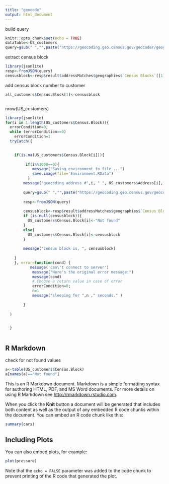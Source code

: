 ```yaml
---
title: "geocode"
output: html_document
---
```

build query
```r
knitr::opts_chunk$set(echo = TRUE)
dataTable<-US_customers
query=gsub(" ","",paste("https://geocoding.geo.census.gov/geocoder/geographies/address?street=",gsub(" ","+", dataTable$Address[1],fixed = TRUE),"&city=",gsub(" ","+", dataTable$City[1],fixed = TRUE),"&state=",gsub(" ","+", dataTable$State[1],fixed = TRUE),"&benchmark=Public_AR_Census2010&vintage=Census2010_Census2010&layers=14&format=json"))
```
extract census block
```r
library(jsonlite)
resp<-fromJSON(query)
censusblock<-resp$result$addressMatches$geographies$`Census Blocks`[[1]]$GEOID

```


add census block number to customer
```r

all_customers$Census.Block[1]<-censusblock
```


```r


```
nrow(US_customers)
```r
library(jsonlite)
for(i in 1:length(US_customers$Census.Block)){
  errorCondition=0;
  while (errorCondition==0)
    errorCondition=1
  tryCatch({
   

    if(is.na(US_customers$Census.Block[i])){
      
         if(i%%1000==0){
            message("Saving environment to file ...")
            save.image(file='Environment.RData')
          }
        message("geocoding address #",i, " ", US_customers$Address[i], ', ',US_customers$City[i], ', ',US_customers$State[i] )
      
        query=gsub(" ","",paste("https://geocoding.geo.census.gov/geocoder/geographies/address?street=",gsub(" ","+", US_customers$Address[i],fixed = TRUE),"&city=",gsub(" ","+", US_customers$City[i],fixed = TRUE),"&state=",gsub(" ","+", US_customers$State[i],fixed = TRUE),"&benchmark=Public_AR_Census2010&vintage=Census2010_Census2010&layers=14&format=json"))
        
        resp<-fromJSON(query)
        
        censusblock<-resp$result$addressMatches$geographies$`Census Blocks`[[1]]$GEOID
        if (is.null(censusblock)){
          US_customers$Census.Block[i]<-"Not found"
        }
        else{
          US_customers$Census.Block[i]<-censusblock
        }
        
        message("census block is, ", censusblock)
        
    }
    }, error=function(cond) {
           message('can\'t connect to server')
            message("Here's the original error message:")
            message(cond)
            # Choose a return value in case of error
            errorCondition=0;
            n=1
            message("sleeping for ",n ," seconds." )
            
        }
    
  )
  

  }



```
## R Markdown

check for not found values
```r
a<-table(US_customers$Census.Block)
a[names(a)=="Not found"]
```
This is an R Markdown document. Markdown is a simple formatting syntax for authoring HTML, PDF, and MS Word documents. For more details on using R Markdown see <http://rmarkdown.rstudio.com>.

When you click the **Knit** button a document will be generated that includes both content as well as the output of any embedded R code chunks within the document. You can embed an R code chunk like this:

```r
summary(cars)
```

## Including Plots

You can also embed plots, for example:

```r
plot(pressure)
```

Note that the `echo = FALSE` parameter was added to the code chunk to prevent printing of the R code that generated the plot.
